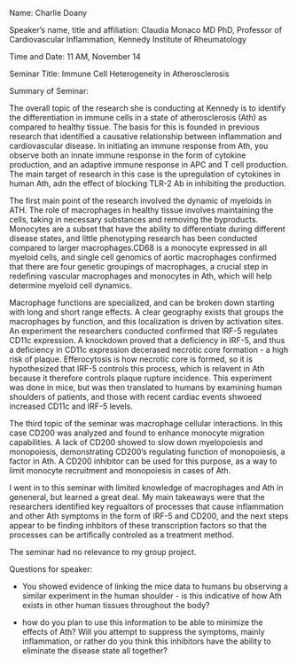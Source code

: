 
Name: Charlie Doany

Speaker's name, title and affiliation: Claudia Monaco MD PhD, Professor of Cardiovascular
  Inflammation, Kennedy Institute of Rheumatology
  
Time and Date: 11 AM, November 14

Seminar Title: Immune Cell Heterogeneity in Atherosclerosis

Summary of Seminar:

  The overall topic of the research she is conducting at Kennedy is to identify the differentiation in immune cells in a state of atherosclerosis (Ath) as compared to healthy tissue. The basis for this is founded in previous research that identified a causative relationship between inflammation and cardiovascular disease. In initiating an immune response from Ath, you observe both an innate immune response in the form of cytokine production, and an adaptive immune response in APC and T cell production. The main target of research in this case is the upregulation of cytokines in human Ath, adn the effect of blocking TLR-2 Ab in inhibiting the production.
  
  The first main point of the research involved the dynamic of myeloids in ATH. The role of macrophages in healthy tissue involves maintaining the cells, taking in necessary substances and removing the byproducts. Monocytes are a subset that have the ability to differentiate during different disease states, and little phenotyping research has been conducted compared to larger macrophages.CD68 is a monocyte expressed in all myeloid cells, and single cell genomics of aortic macrophages confirmed that there are four genetic groupings of macrophages, a crucial step in redefining vascular macrophages and monocytes in Ath, which will help determine myeloid cell dynamics.
  
  Macrophage functions are specialized, and can be broken down starting with long and short range effects. A clear geography exists that groups the macrophages by function, and this localization is driven by activation sites. An experiment the researchers conducted confirmed that IRF-5 regulates CD11c expression. A knockdown proved that a deficiency in IRF-5, and thus a deficiency in CD11c expression decerased necrotic core formation - a high risk of plaque. Efferocytosis is how necrotic core is formed, so it is hypothesized that IRF-5 controls this process, which is relavent in Ath because it therefore controls plaque rupture incidence. This experiment was done in mice, but was then translated to humans by examining human shoulders of patients, and those with recent cardiac events shwoeed increased CD11c and IRF-5 levels. 
  
  The third topic of the seminar was macrophage cellular interactions. In this case CD200 was analyzed and found to enhance monocyte migration capabilities. A lack of CD200 showed to slow down myelopoiesis and monopoiesis, demonstrating CD200's regulating function of monopoiesis, a factor in Ath. A CD200 inhibitor can be used for this purpose, as a way to limit monocyte recruitment and monopoiesis in cases of Ath.
  
  I went in to this seminar with limited knowledge of macrophages and Ath in geneneral, but learned a great deal. My main takeaways were that the researchers identified key regualtors of processes that cause inflammation and other Ath symptoms in the form of IRF-5 and CD200, and the next steps appear to be finding inhbitors of these transcription factors so that the processes can be artifically controled as a treatment method.
  
  The seminar had no relevance to my group project.
    
Questions for speaker:

- You showed evidence of linking the mice data to humans bu observing a similar experiment in the human shoulder - is this indicative of how Ath exists in other human tissues throughout the body?

- how do you plan to use this information to be able to minimize the effects of Ath? Will you attempt to suppress the symptoms, mainly inflammation, or rather do you think this inhibitors have the ability to eliminate the disease state all together?

  
  
  